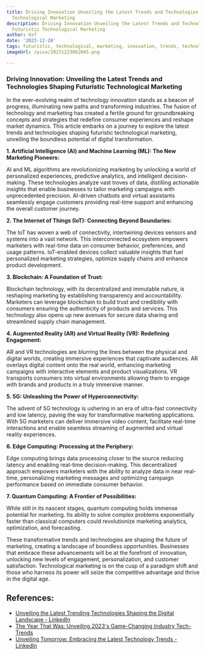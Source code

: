 ```yaml
---
title: Driving Innovation Unveiling the Latest Trends and Technologies Shaping Futuristic
  Technological Marketing
description: Driving Innovation Unveiling the Latest Trends and Technologies Shaping
  Futuristic Technological Marketing
author: Usf
date: '2023-12-20'
tags: futuristic, technological, marketing, innovation, trends, technologies
imageUrl: /pixa/20231223062045.png

---
```

### Driving Innovation: Unveiling the Latest  Trends and Technologies Shaping Futuristic Technological Marketing

In the ever-evolving realm  of technology innovation stands as  a beacon of progress, illuminating new paths and transforming industries. The fusion of technology and marketing has created a fertile ground for groundbreaking concepts and strategies that redefine consumer experiences and reshape market dynamics. This article embarks on  a journey to explore the latest trends and  technologies shaping futuristic technological marketing, unveiling the boundless potential of digital transformation.

**1. Artificial Intelligence (AI) and  Machine Learning (ML): The New Marketing Pioneers:**

AI and ML algorithms are revolutionizing marketing by unlocking a  world of personalized experiences, predictive analytics, and intelligent decision-making. These technologies  analyze vast troves of data, distilling  actionable insights that enable businesses to  tailor marketing campaigns with unprecedented precision. AI-driven chatbots and virtual assistants seamlessly engage customers providing real-time support  and enhancing the overall customer journey.

**2. The  Internet of Things (IoT): Connecting Beyond Boundaries:**

The  IoT has woven a web of connectivity, intertwining devices sensors and systems into a vast network. This interconnected ecosystem empowers marketers with real-time data on consumer behavior, preferences, and usage patterns. IoT-enabled devices collect valuable insights that fuel personalized marketing strategies, optimize supply  chains and enhance product development.

**3. Blockchain:  A Foundation of Trust:**

Blockchain technology, with its decentralized and immutable  nature, is reshaping marketing by establishing transparency and accountability. Marketers can leverage blockchain to  build trust  and credibility with consumers  ensuring the  authenticity  of products and services. This technology also opens up  new avenues for secure data sharing and streamlined supply  chain management.

**4. Augmented Reality (AR) and  Virtual Reality (VR): Redefining Engagement:**

AR and VR technologies are  blurring the  lines between the physical and digital worlds, creating immersive  experiences that captivate audiences. AR overlays digital content onto the real world, enhancing marketing campaigns with interactive elements and  product visualizations. VR transports consumers into virtual environments allowing them to engage  with brands and products in  a truly  immersive manner.

**5. 5G: Unleashing the Power of Hyperconnectivity:**

The advent of 5G technology is  ushering in an era of ultra-fast connectivity  and low latency, paving the way for transformative marketing applications.  With 5G marketers can deliver immersive video content, facilitate  real-time interactions and enable  seamless streaming of augmented and virtual reality experiences.

**6. Edge Computing: Processing at the Periphery:**

Edge computing brings data processing closer to  the source reducing latency and enabling real-time decision-making. This decentralized approach empowers marketers with  the ability to analyze data in near  real-time, personalizing marketing messages and optimizing  campaign  performance based on immediate consumer behavior.

**7. Quantum Computing: A Frontier of Possibilities:**

While still in  its nascent stages, quantum computing holds immense potential for marketing. Its ability to solve complex problems exponentially faster than classical computers could revolutionize marketing analytics, optimization, and forecasting.

These transformative  trends and technologies are shaping the future of marketing, creating a landscape of boundless opportunities. Businesses that embrace  these  advancements will be at the forefront of innovation, unlocking new levels of engagement,  personalization, and  customer satisfaction. Technological marketing is on  the cusp of  a paradigm shift and those who harness  its power will seize the competitive advantage and thrive in the  digital age.

## References:
- [Unveiling the Latest Trending Technologies Shaping the Digital Landscape - LinkedIn](https://www.linkedin.com/pulse/unveiling-latest-trending-technologies-shaping-digital-prince-jain)
- [The Year That Was: Unveiling 2023's Game-Changing Industry Tech-Trends](https://cxotoday.com/cxo-bytes/the-year-that-was-unveiling-2023s-game-changing-industry-tech-trends/)
- [Unveiling Tomorrow: Embracing the Latest Technology Trends - LinkedIn](https://www.linkedin.com/pulse/unveiling-tomorrow-embracing-latest-technology-trends-tejas-musale)
